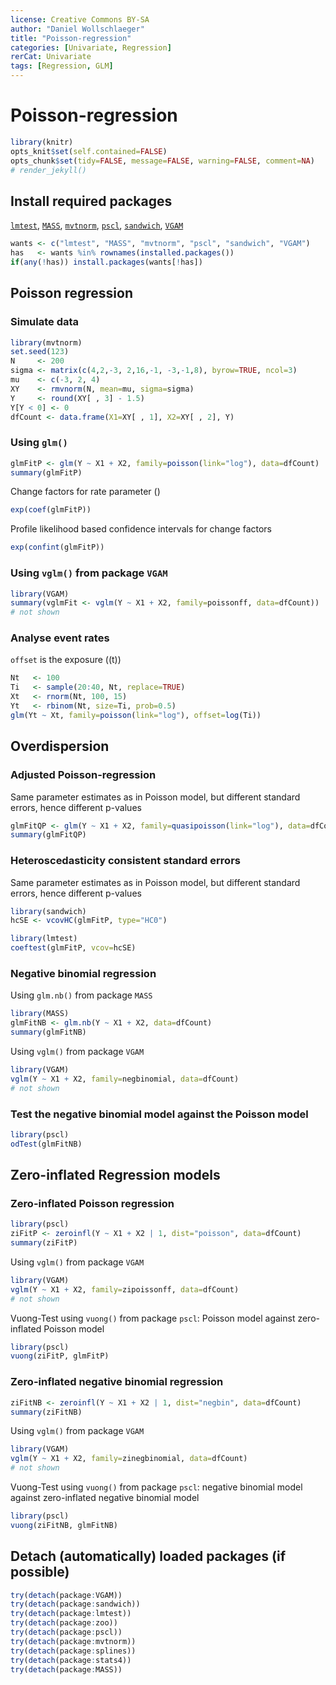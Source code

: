 ---
license: Creative Commons BY-SA
author: "Daniel Wollschlaeger"
title: "Poisson-regression"
categories: [Univariate, Regression]
rerCat: Univariate
tags: [Regression, GLM]
---

Poisson-regression
=========================

```{r echo=FALSE}
library(knitr)
opts_knit$set(self.contained=FALSE)
opts_chunk$set(tidy=FALSE, message=FALSE, warning=FALSE, comment=NA)
# render_jekyll()
```

Install required packages
-------------------------

[`lmtest`](https://cran.r-project.org/package=lmtest), [`MASS`](https://cran.r-project.org/package=MASS), [`mvtnorm`](https://cran.r-project.org/package=mvtnorm), [`pscl`](https://cran.r-project.org/package=pscl), [`sandwich`](https://cran.r-project.org/package=sandwich), [`VGAM`](https://cran.r-project.org/package=VGAM)

```{r}
wants <- c("lmtest", "MASS", "mvtnorm", "pscl", "sandwich", "VGAM")
has   <- wants %in% rownames(installed.packages())
if(any(!has)) install.packages(wants[!has])
```

Poisson regression
-------------------------
    
### Simulate data
    
```{r}
library(mvtnorm)
set.seed(123)
N     <- 200
sigma <- matrix(c(4,2,-3, 2,16,-1, -3,-1,8), byrow=TRUE, ncol=3)
mu    <- c(-3, 2, 4)
XY    <- rmvnorm(N, mean=mu, sigma=sigma)
Y     <- round(XY[ , 3] - 1.5)
Y[Y < 0] <- 0
dfCount <- data.frame(X1=XY[ , 1], X2=XY[ , 2], Y)
```

### Using `glm()`

```{r}
glmFitP <- glm(Y ~ X1 + X2, family=poisson(link="log"), data=dfCount)
summary(glmFitP)
```

Change factors for rate parameter \(\lambda\)

```{r}
exp(coef(glmFitP))
```

Profile likelihood based confidence intervals for change factors

```{r}
exp(confint(glmFitP))
```

### Using `vglm()` from package `VGAM`

```{r results='hide'}
library(VGAM)
summary(vglmFit <- vglm(Y ~ X1 + X2, family=poissonff, data=dfCount))
# not shown
```

### Analyse event rates

`offset` is the exposure \(\ln(t)\)

```{r}
Nt   <- 100
Ti   <- sample(20:40, Nt, replace=TRUE)
Xt   <- rnorm(Nt, 100, 15)
Yt   <- rbinom(Nt, size=Ti, prob=0.5)
glm(Yt ~ Xt, family=poisson(link="log"), offset=log(Ti))
```

Overdispersion
-------------------------

### Adjusted Poisson-regression

Same parameter estimates as in Poisson model, but different standard errors, hence different p-values

```{r}
glmFitQP <- glm(Y ~ X1 + X2, family=quasipoisson(link="log"), data=dfCount)
summary(glmFitQP)
```

### Heteroscedasticity consistent standard errors

Same parameter estimates as in Poisson model, but different standard errors, hence different p-values

```{r}
library(sandwich)
hcSE <- vcovHC(glmFitP, type="HC0")

library(lmtest)
coeftest(glmFitP, vcov=hcSE)
```

### Negative binomial regression

Using `glm.nb()` from package `MASS`

```{r}
library(MASS)
glmFitNB <- glm.nb(Y ~ X1 + X2, data=dfCount)
summary(glmFitNB)
```

Using `vglm()` from package `VGAM`

```{r results='hide'}
library(VGAM)
vglm(Y ~ X1 + X2, family=negbinomial, data=dfCount)
# not shown
```

### Test the negative binomial model against the Poisson model

```{r}
library(pscl)
odTest(glmFitNB)
```

Zero-inflated Regression models
-------------------------

### Zero-inflated Poisson regression

```{r}
library(pscl)
ziFitP <- zeroinfl(Y ~ X1 + X2 | 1, dist="poisson", data=dfCount)
summary(ziFitP)
```

Using `vglm()` from package `VGAM`

```{r results='hide'}
library(VGAM)
vglm(Y ~ X1 + X2, family=zipoissonff, data=dfCount)
# not shown
```

Vuong-Test using `vuong()` from package `pscl`: Poisson model against zero-inflated Poisson model

```{r}
library(pscl)
vuong(ziFitP, glmFitP)
```

### Zero-inflated negative binomial regression

```{r}
ziFitNB <- zeroinfl(Y ~ X1 + X2 | 1, dist="negbin", data=dfCount)
summary(ziFitNB)
```

Using `vglm()` from package `VGAM`

```{r results='hide'}
library(VGAM)
vglm(Y ~ X1 + X2, family=zinegbinomial, data=dfCount)
# not shown
```

Vuong-Test using `vuong()` from package `pscl`: negative binomial model against zero-inflated negative binomial model

```{r}
library(pscl)
vuong(ziFitNB, glmFitNB)
```

Detach (automatically) loaded packages (if possible)
-------------------------

```{r}
try(detach(package:VGAM))
try(detach(package:sandwich))
try(detach(package:lmtest))
try(detach(package:zoo))
try(detach(package:pscl))
try(detach(package:mvtnorm))
try(detach(package:splines))
try(detach(package:stats4))
try(detach(package:MASS))
```
